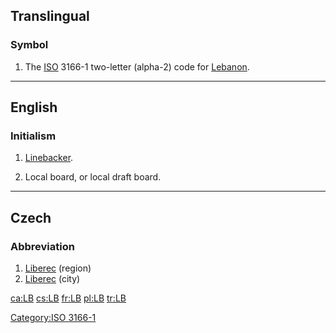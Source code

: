{{also|lb|.lb|℔}}
==Translingual==

===Symbol===
{{head|mul|symbol}}
# The [[ISO]] 3166-1 two-letter (alpha-2) code for [[Lebanon]].

[[Category:ISO 3166-1]]

----

==English==

===Initialism===
{{rfc-header|Initialism}}
{{head|en|initialism}}
# {{lb|en|American football}} [[linebacker|Linebacker]].
# {{lb|en|military}} Local board, or local draft board.

----

==Czech==

===Abbreviation===
{{rfc-header|Abbreviation}}
{{head|cs|abbreviation}}

# [[Liberec]] (region)
# [[Liberec]] (city)

[[ca:LB]]
[[cs:LB]]
[[fr:LB]]
[[pl:LB]]
[[tr:LB]]